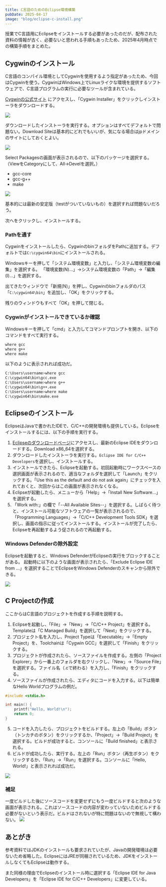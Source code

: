 ```yaml
---
title: C言語のためのEclipse環境構築
pubDate: 2025-04-17
image: "blog/eclipse-c-install.png"
---
```



授業でC言語用にEclipseをインストールする必要があったのだが、配布された資料の情報が古く、必要ないと思われる手順もあったため、2025年4月時点での構築手順をまとめた。

<Contents headings={getHeadings()}></Contents>

## Cygwinのインストール

C言語のコンパイル環境としてCygwinを使用するよう指定があったため、今回はCygwinを使う。CygwinはWindows上でLinuxライクな環境を提供するソフトウェアで、C言語プログラムの実行に必要なツールが含まれている。

[Cygwinの公式サイト](https://www.cygwin.com/) にアクセスし、「Cygwin Installer」をクリックしインストーラをダウンロードする。

![](../../assets/blog/eclipse-c-install/cygwin-installer.png)

ダウンロードしたインストーラを実行する。オプションはすべてデフォルトで問題ない。Download Siteは基本的にどれでもいいが、気になる場合はjpドメインのサイトにしておくとよい。

![](../../assets/blog/eclipse-c-install/download-site.png)

Select Packagesの画面が表示されるので、以下のパッケージを選択する。（ViewをCategoryにして、All→Develを選択。）

- gcc-core
- gcc-g++
- make

![](../../assets/blog/eclipse-c-install/select-packages.png)

基本的には最新の安定版（testがついていないもの）を選択すれば問題ないだろう。

次へをクリックし、インストールする。

### Pathを通す

Cygwinをインストールしたら、CygwinのbinフォルダをPathに追加する。デフォルトでは`C:\cygwin64\bin`にインストールされる。

Windowsキーを押して「システム環境変数」と入力し、「システム環境変数の編集」を選択する。
「環境変数(N)...」→システム環境変数の「Path」→「編集(I)...」を選択する。

出てきたウィンドウで「新規(N)」を押し、Cygwinのbinフォルダのパス「`C:\cygwin64\bin`」を追加し、「OK」をクリックする。

残りのウィンドウもすべて「OK」を押して閉じる。

### Cygwinがインストールできているか確認

Windowsキーを押して「cmd」と入力してコマンドプロンプトを開き、以下のコマンドをすべて実行する。

```bash
where gcc
where g++
where make
```

以下のように表示されれば成功だ。

```bash
C:\Users\username>where gcc
C:\cygwin64\bin\gcc.exe
C:\Users\username>where g++
C:\cygwin64\bin\g++.exe
C:\Users\username>where make
C:\cygwin64\bin\make.exe
```

## Eclipseのインストール

EclipseはJavaで書かれたIDEで、C/C++の開発環境も提供している。Eclipseをインストールするには、以下の手順を実行する。

1. [Eclipseのダウンロードページ](https://www.eclipse.org/downloads/)にアクセスし、最新のEclipse IDEをダウンロードする。Download x86_64を選択する。
2. ダウンロードしたインストーラを実行する。`Eclipse IDE for C/C++ Developers`を選択し、インストールする。
3. インストールできたら、Eclipseを起動する。初回起動時にワークスペースの選択画面が表示されるので、適当なフォルダを選択して「Launch」をクリックする。「Use this as the default and do not ask again」にチェックを入れておくと、次回からはこの画面が表示されなくなる。
4. Eclipseが起動したら、メニューから「Help」→「Install New Software...」を選択する。
5. 「Work with:」の欄で「--All Available Sites--」を選択する。しばらく待つと、インストール可能なソフトウェアの一覧が表示されるので、「Programming Languages」→「C/C++ Development Tools SDK」を選択し、画面の指示に従ってインストールする。インストールが完了したら、Eclipseを再起動するよう促されるので再起動する。

### Windows Defenderの除外設定

Eclipseを起動すると、Windows DefenderがEclipseの実行をブロックすることがある。
起動時に以下のような画面が表示されたら、「Exclude Eclipse IDE from ...」を選択することでEclipseをWindows Defenderのスキャンから除外できる。

![](../../assets/blog/eclipse-c-install/windows-defender.png)

## C Projectの作成

ここからはC言語のプロジェクトを作成する手順を説明する。

1. Eclipseを起動し、「File」→「New」→「C/C++ Project」を選択する。Templateは「C Managed Build」を選択して「Next」をクリックする。
2. プロジェクト名を入力し、Project Typeは「Executable」→「Empty Project」を、Toolchainは「Cygwin GCC」を選択して「Finish」をクリックする。
3. プロジェクトが作成されたら、ソースファイルを作成する。左側の「Project Explorer」から一番上のフォルダを右クリックし、「New」→「Source File」を選択する。ファイル名（.cで終わる）を入力し、「Finish」をクリックする。
4. ソースファイルが作成されたら、エディタにコードを入力する。以下は簡単なHello Worldプログラムの例だ。

```c
#include <stdio.h>

int main() {
    printf("Hello, World!\n");
    return 0;
}
```

5. コードを入力したら、プロジェクトをビルドする。左上の「Build」ボタン（トンカチのボタン）をクリックするか、「Project」→「Build Project」を選択する。ビルドが成功すると、コンソールに「Build finished」と表示される。
6. ビルドが成功したら、実行する。左上の「Run」ボタン（再生ボタン）をクリックするか、「Run」→「Run」を選択する。コンソールに「Hello, World!」と表示されれば成功だ。

![](../../assets/blog/eclipse-c-install/eclipse-menu.png)

### 補足

一度ビルドした後にソースコードを変更せずにもう一度ビルドすると次のような画面が表示される。これはソースコードの内容が変わっていないためビルドする必要がないという表示だ。ビルドはされないが特に問題はないので無視して構わない。
![](../../assets/blog/eclipse-c-install/eclipse-build.png)

## あとがき

参考資料ではJDKのインストールも要求されていたが、Javaの開発環境は必要ないため省略した。EclipseにはJREが同梱されているため、JDKをインストールしなくてもEclipseは動作する。

また同様の理由でEclipseのインストール時に選択する「Eclipse IDE for Java Developers」を「Eclipse IDE for C/C++ Developers」に変更している。
